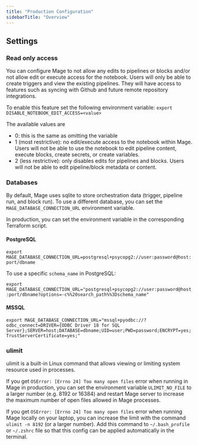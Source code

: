 ```yaml
---
title: "Production Configuration"
sidebarTitle: "Overview"
---
```


## Settings

### Read only access

You can configure Mage to not allow any edits to pipelines or blocks and/or not allow edit or execute
access for the notebook. Users will only be able to create triggers and view the existing pipelines.
They will have access to features such as syncing with Github and future remote repository integrations.

To enable this feature set the following environment variable:
`export DISABLE_NOTEBOOK_EDIT_ACCESS=<value>`

The available values are

* 0: this is the same as omitting the variable
* 1 (most restrictive): no edit/execute access to the notebook within Mage. Users will not be able to use the notebook to edit pipeline content, execute blocks,
  create secrets, or create variables.
* 2 (less restrictive): only disables edits for pipelines and blocks. Users will not be able to edit pipeline/block metadata or content.

### Databases

By default, Mage uses sqlite to store orchestration data (trigger, pipeline run, and block run). To use a different database, you can set the `MAGE_DATABASE_CONNECTION_URL` environment variable.

In production, you can set the environment variable in the corresponding Terraform script.

#### PostgreSQL

`export MAGE_DATABASE_CONNECTION_URL=postgresql+psycopg2://user:password@host:port/dbname`

To use a specific `schema_name` in PostgreSQL:

`export MAGE_DATABASE_CONNECTION_URL="postgresql+psycopg2://user:password@host:port/dbname?options=-c%%20search_path%%3Dschema_name"`

#### MSSQL

`export MAGE_DATABASE_CONNECTION_URL="mssql+pyodbc://?odbc_connect=DRIVER={ODBC Driver 18 for SQL Server};SERVER=host;DATABASE=dbname;UID=user;PWD=password;ENCRYPT=yes;TrustServerCertificate=yes;"`

### ulimit

ulimit is a built-in Linux command that allows viewing or limiting system resource used in processes.

If you get `OSError: [Errno 24] Too many open files` error when running in Mage in production,
you can set the environment variable `ULIMIT_NO_FILE` to a larger number (e.g. 8192 or 16384) and restart
Mage server to increase the maximum number of open files allowed in Mage processes.

If you get `OSError: [Errno 24] Too many open files` error when running Mage locally on your laptop,
you can increase the limit with the command `ulimit -n 8192` (or a larger number). Add this command to
`~/.bash_profile` or `~/.zshrc` file so that this config can be applied automatically in the terminal.
